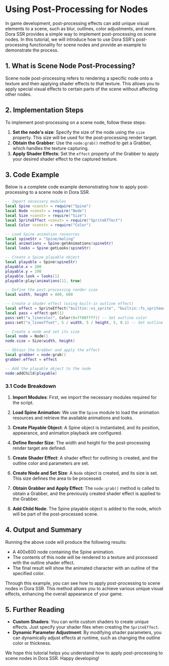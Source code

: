 
# Using Post-Processing for Nodes

In game development, post-processing effects can add unique visual elements to a scene, such as blur, outlines, color adjustments, and more. Dora SSR provides a simple way to implement post-processing on scene nodes. In this tutorial, we will introduce how to use Dora SSR's post-processing functionality for scene nodes and provide an example to demonstrate the process.

## 1. What is Scene Node Post-Processing?

Scene node post-processing refers to rendering a specific node onto a texture and then applying shader effects to that texture. This allows you to apply special visual effects to certain parts of the scene without affecting other nodes.

## 2. Implementation Steps

To implement post-processing on a scene node, follow these steps:

1. **Set the node's size**: Specify the size of the node using the `size` property. This size will be used for the post-processing render target.
2. **Obtain the Grabber**: Use the `node:grab()` method to get a Grabber, which handles the texture capturing.
3. **Apply Shader Effects**: Set the `effect` property of the Grabber to apply your desired shader effect to the captured texture.

## 3. Code Example

Below is a complete code example demonstrating how to apply post-processing to a scene node in Dora SSR.

<Tabs groupId="language-select">
<TabItem value="lua" label="Lua">

```lua
-- Import necessary modules
local Spine <const> = require("Spine")
local Node <const> = require("Node")
local Size <const> = require("Size")
local SpriteEffect <const> = require("SpriteEffect")
local Color <const> = require("Color")

-- Load Spine animation resources
local spineStr = "Spine/moling"
local animations = Spine:getAnimations(spineStr)
local looks = Spine:getLooks(spineStr)

-- Create a Spine playable object
local playable = Spine(spineStr)
playable.x = 200
playable.y = 190
playable.look = looks[1]
playable:play(animations[1], true)

-- Define the post-processing render size
local width, height = 400, 600

-- Create a shader effect (using built-in outline effect)
local effect = SpriteEffect("builtin::vs_sprite", "builtin::fs_spriteoutlinecolor")
local pass = effect:get(1)
pass:set("u_linecolor", Color(0xff00ffff)) -- Set outline color
pass:set("u_lineoffset", 5 / width, 5 / height, 5, 0.1) -- Set outline parameters

-- Create a node and set its size
local node = Node()
node.size = Size(width, height)

-- Obtain the Grabber and apply the effect
local grabber = node:grab()
grabber.effect = effect

-- Add the playable object to the node
node:addChild(playable)
```

</TabItem>
</Tabs>

### 3.1 Code Breakdown

1. **Import Modules**: First, we import the necessary modules required for the script.

2. **Load Spine Animation**: We use the `Spine` module to load the animation resources and retrieve the available animations and looks.

3. **Create Playable Object**: A Spine object is instantiated, and its position, appearance, and animation playback are configured.

4. **Define Render Size**: The width and height for the post-processing render target are defined.

5. **Create Shader Effect**: A shader effect for outlining is created, and the outline color and parameters are set.

6. **Create Node and Set Size**: A `Node` object is created, and its size is set. This size defines the area to be processed.

7. **Obtain Grabber and Apply Effect**: The `node:grab()` method is called to obtain a Grabber, and the previously created shader effect is applied to the Grabber.

8. **Add Child Node**: The Spine playable object is added to the node, which will be part of the post-processed scene.

## 4. Output and Summary

Running the above code will produce the following results:

- A 400x600 node containing the Spine animation.
- The contents of this node will be rendered to a texture and processed with the outline shader effect.
- The final result will show the animated character with an outline of the specified color.

Through this example, you can see how to apply post-processing to scene nodes in Dora SSR. This method allows you to achieve various unique visual effects, enhancing the overall appearance of your game.

## 5. Further Reading

- **Custom Shaders**: You can write custom shaders to create unique effects. Just specify your shader files when creating the `SpriteEffect`.
- **Dynamic Parameter Adjustment**: By modifying shader parameters, you can dynamically adjust effects at runtime, such as changing the outline color or thickness.

We hope this tutorial helps you understand how to apply post-processing to scene nodes in Dora SSR. Happy developing!
